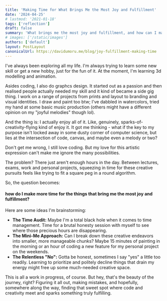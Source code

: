 ```yaml
---
title: 'Making Time for What Brings Me the Most Joy and Fulfillment'
date: '2024-04-25'
# lastmod: '2021-01-18'
tags: ['reflection']
draft: false
summary: 'What brings me the most joy and fulfillment, and how can I make more time for those things?'
# images: ['/static/images']
authors: ['default']
layout: PostLayout
canonicalUrl: https://davidumoru.me/blog/joy-fulfillment-making-time
---
```



I've always been exploring all my life. I'm always trying to learn some new skill or get a new hobby, just for the fun of it. At the moment, I'm learning 3d modelling and animation.

Asides coding, I also do graphcs design. It started out as a passion and then realised people actually needed my skill and it kind of became a side gig thing. I work on a range of projects from prints and layout to branding and visual identities. I draw and paint too btw; I've dabbled in watercolors, tried my hand at some basic music production (others might have a different opinion on my "joyful melodies" though lol).

And the thing is: I actually enjoy all of it. Like, genuinely, sparks-of-creativity-flying kind of enjoy it. It got me thinking -  what if the key to my purpose isn't locked away in some dusty corner of computer science, but lies at the intersection of code, canvas, and maybe even a melody or two?

Don't get me wrong, I still love coding. But my love for this artistic expression can't make me ignore the many possibilities.

The problem? There just aren't enough hours in the day. Between lectures, exams, work and personal projects, squeezing in time for these creative pursuits feels like trying to fit a square peg in a round algorithm.

So, the question becomes:
#### how do I make more time for the things that bring me the most joy and fulfillment?
Here are some ideas I'm brainstorming:

- **The Time Audit:** Maybe I'm a total black hole when it comes to time management. Time for a brutal honesty session with myself to see where those precious hours are disappearing.
- **The Mini-Me Approach:** Can I break down these creative endeavors into smaller, more manageable chunks? Maybe 15 minutes of painting in the morning or an hour of coding a new feature for my personal project on the weekends.
- **The Relentless "No":** Gotta be honest, sometimes I say "yes" a little too readily. Learning to prioritize and politely decline things that drain my energy might free up some much-needed creative space.

This is all a work in progress, of course. But hey, that's the beauty of the journey, right? Figuring it all out, making mistakes, and hopefully, somewhere along the way, finding that sweet spot where code and creativity meet and sparks something truly fulfilling.